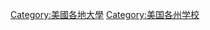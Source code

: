 {{Commons cat|Universities and colleges in the United States by state}}
[[Category:美國各地大學|Category:美國各地大學]]
[[Category:美国各州学校|Category:美国各州学校]]